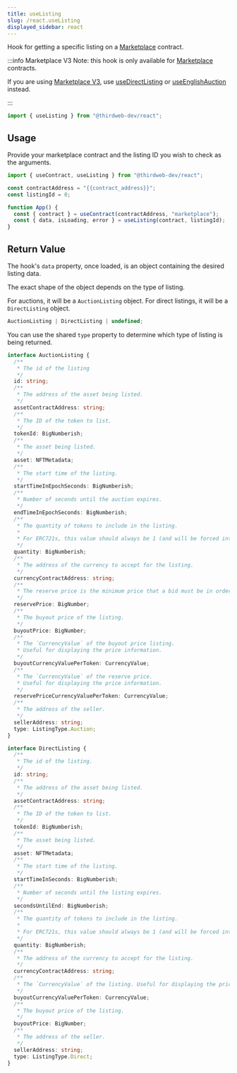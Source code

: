 ---
title: useListing
slug: /react.useListing
displayed_sidebar: react
---

Hook for getting a specific listing on a [Marketplace](https://thirdweb.com/thirdweb.eth/Marketplace) contract.

:::info Marketplace V3
Note: this hook is only available for [Marketplace](https://thirdweb.com/thirdweb.eth/Marketplace) contracts.

If you are using [Marketplace V3](https://thirdweb.com/thirdweb.eth/MarketplaceV3),
use [useDirectListing](/react/react.useDirectListing) or [useEnglishAuction](/react/react.useEnglishAuction) instead.

:::

```jsx
import { useListing } from "@thirdweb-dev/react";
```

## Usage

Provide your marketplace contract and the listing ID you wish to check as the arguments.

```jsx
import { useContract, useListing } from "@thirdweb-dev/react";

const contractAddress = "{{contract_address}}";
const listingId = 0;

function App() {
  const { contract } = useContract(contractAddress, "marketplace");
  const { data, isLoading, error } = useListing(contract, listingId);
}
```

## Return Value

The hook's `data` property, once loaded, is an object containing the desired listing data.

The exact shape of the object depends on the type of listing.

For auctions, it will be a
`AuctionListing` object.
For direct listings, it will be a `DirectListing` object.

```jsx
AuctionListing | DirectListing | undefined;
```

You can use the shared `type` property to determine which type of listing is being returned.

```ts
interface AuctionListing {
  /**
   * The id of the listing
   */
  id: string;
  /**
   * The address of the asset being listed.
   */
  assetContractAddress: string;
  /**
   * The ID of the token to list.
   */
  tokenId: BigNumberish;
  /**
   * The asset being listed.
   */
  asset: NFTMetadata;
  /**
   * The start time of the listing.
   */
  startTimeInEpochSeconds: BigNumberish;
  /**
   * Number of seconds until the auction expires.
   */
  endTimeInEpochSeconds: BigNumberish;
  /**
   * The quantity of tokens to include in the listing.
   *
   * For ERC721s, this value should always be 1 (and will be forced internally regardless of what is passed here).
   */
  quantity: BigNumberish;
  /**
   * The address of the currency to accept for the listing.
   */
  currencyContractAddress: string;
  /**
   * The reserve price is the minimum price that a bid must be in order to be accepted.
   */
  reservePrice: BigNumber;
  /**
   * The buyout price of the listing.
   */
  buyoutPrice: BigNumber;
  /**
   * The `CurrencyValue` of the buyout price listing.
   * Useful for displaying the price information.
   */
  buyoutCurrencyValuePerToken: CurrencyValue;
  /**
   * The `CurrencyValue` of the reserve price.
   * Useful for displaying the price information.
   */
  reservePriceCurrencyValuePerToken: CurrencyValue;
  /**
   * The address of the seller.
   */
  sellerAddress: string;
  type: ListingType.Auction;
}

interface DirectListing {
  /**
   * The id of the listing.
   */
  id: string;
  /**
   * The address of the asset being listed.
   */
  assetContractAddress: string;
  /**
   * The ID of the token to list.
   */
  tokenId: BigNumberish;
  /**
   * The asset being listed.
   */
  asset: NFTMetadata;
  /**
   * The start time of the listing.
   */
  startTimeInSeconds: BigNumberish;
  /**
   * Number of seconds until the listing expires.
   */
  secondsUntilEnd: BigNumberish;
  /**
   * The quantity of tokens to include in the listing.
   *
   * For ERC721s, this value should always be 1 (and will be forced internally regardless of what is passed here).
   */
  quantity: BigNumberish;
  /**
   * The address of the currency to accept for the listing.
   */
  currencyContractAddress: string;
  /**
   * The `CurrencyValue` of the listing. Useful for displaying the price information.
   */
  buyoutCurrencyValuePerToken: CurrencyValue;
  /**
   * The buyout price of the listing.
   */
  buyoutPrice: BigNumber;
  /**
   * The address of the seller.
   */
  sellerAddress: string;
  type: ListingType.Direct;
}
```
